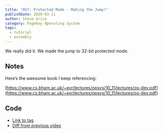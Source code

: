 ```yaml
---
title: "OS7: Protected Mode - Making the Jump!"
publishDate: 2020-03-11
author: Steve Grice
category: PageKey Operating System
tags:
  - tutorial
  - assembly
---
```


We really did it. We made the jump to 32-bit protected mode.


<BlogYoutubeVideo videoId="IU9zXYdYV9I" />

## Notes

Here’s the awesome book I keep referencing:

[https://www.cs.bham.ac.uk/~exr/lectures/opsys/10_11/lectures/os-dev.pdf](https://www.cs.bham.ac.uk/~exr/lectures/opsys/10_11/lectures/os-dev.pdf)

## Code

- [Link to tag](https://github.com/pagekeysolutions/pkos/releases/tag/vid%2Fos007)
- [Diff from previous video](https://github.com/pagekeysolutions/pkos/compare/vid/os006..vid/os007)
